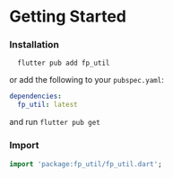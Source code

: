 # Getting Started

### Installation

```shell
  flutter pub add fp_util
```

or add the following to your `pubspec.yaml`:

```yaml
dependencies:
  fp_util: latest
```

and run `flutter pub get`

### Import

```dart
import 'package:fp_util/fp_util.dart';
```
